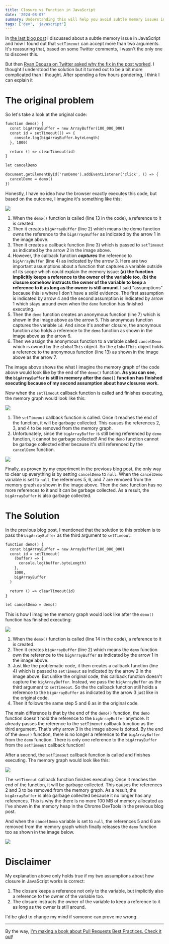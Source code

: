 ```yaml
---
title: Closure vs Function in JavaScript
date: '2024-08-07'
summary: Understanding this will help you avoid subtle memory issues in JavaScript
tags: ['dev', 'javascript']
---
```


In [the last blog post](/blog/memory-issue-in-javascript-and-closures) I discussed about a subtle memory issue in JavaScript and how I found out that `setTimeout` can accept more than two arguments. It's reassuring that, based on some Twitter comments, I wasn't the only one to discover this.

But then [Ryan Dsouza on Twitter asked why the fix in the post worked](https://x.com/ryands1701/status/1821087444445307003). I thought I understood the solution but it turned out to be a bit more complicated than I thought. After spending a few hours pondering, I think I can explain it

# The original problem

So let's take a look at the original code:

```javascript:memory-leak-js.html {2-7} showLineNumbers
function demo() {
  const bigArrayBuffer = new ArrayBuffer(100_000_000)
  const id = setTimeout(() => {
    console.log(bigArrayBuffer.byteLength)
  }, 1000)

  return () => clearTimeout(id)
}

let cancelDemo

document.getElementById('runDemo').addEventListener('click', () => {
  cancelDemo = demo()
})
```

Honestly, I have no idea how the browser exactly executes this code, but based on the outcome, I imagine it's something like this:

![](/static/images/articles/closure-1.png.webp)

1. When the `demo()` function is called (line 13 in the code), a reference to it is created.
2. Then it creates `bigArrayBuffer` (line 2) which means the demo function owns the reference to the `bigArrayBuffer` as indicated by the arrow 1 in the image above.
3. Then it creates a callback function (line 3) which is passed to `setTimeout` as indicated by the arrow 2 in the image above.
4. However, the callback function _**captures**_ the reference to `bigArrayBuffer` (line 4) as indicated by the arrow 3. Here are two important assumptions about a function that captures a variable outside of its scope which could explain the memory issue: **(a) the function implicitly keeps a reference to the owner of the variable too**, **(b) the closure somehow instructs the owner of the variable to keep a reference to it as long as the owner is still around**. I said "assumptions" because this is where I don't have a solid evidence. The first assumption is indicated by arrow 4 and the second assumption is indicated by arrow 1 which stays around even when the `demo` function has finished executing.
5. Then the `demo` function creates an anonymous function (line 7) which is shown in the image above as the arrow 5. This anonymous function captures the variable `id`. And since it's another closure, the anonymous function also holds a reference to the `demo` function as shown in the image above as the arrow 6.
6. Then we assign the anonymous function to a variable called `cancelDemo` which is owned by the `globalThis` object. So the `globalThis` object holds a reference to the anonymous function (line 13) as shown in the image above as the arrow 7.

The image above shows the what I imagine the memory graph of the code above would look like by the end of the `demo()` function. **As you can see, the `bigArrayBuffer` is still in memory after the `demo()` function has finished executing because of my second assumption about how closures work.**

Now when the `setTimeout` callback function is called and finishes executing, the memory graph would look like this:

![](/static/images/articles/closure-2.png.webp)

1. The `setTimeout` callback function is called. Once it reaches the end of the function, it will be garbage collected. This causes the references 2, 3, and 4 to be removed from the memory graph.
2. Unfortunately, since the `bigArrayBuffer` is still being referenced by `demo` function, it cannot be garbage collected! And the `demo` function cannot be garbage collected either because it's still referenced by the `cancelDemo` function.

![](/static/images/articles/closure-3.png.webp)

Finally, as proven by my experiment in the previous blog post, the only way to clear up everything is by setting `cancelDemo` to `null`. When the `cancelDemo` variable is set to `null`, the references 5, 6, and 7 are removed from the memory graph as shown in the image above. Then the `demo` function has no more references to it and it can be garbage collected. As a result, the `bigArrayBuffer` is also garbage collected.

# The Solution

In the previous blog post, I mentioned that the solution to this problem is to pass the `bigArrayBuffer` as the third argument to `setTimeout`:

```javascript:memory-leak-fix.html {4-6, 8} showLineNumbers
function demo() {
  const bigArrayBuffer = new ArrayBuffer(100_000_000)
  const id = setTimeout(
    (buffer) => {
      console.log(buffer.byteLength)
    },
    1000,
    bigArrayBuffer
  )

  return () => clearTimeout(id)
}

let cancelDemo = demo()
```

This is how I imagine the memory graph would look like after the `demo()` function has finished executing:

![](/static/images/articles/pass-by-argument-1.png.webp)

1. When the `demo()` function is called (line 14 in the code), a reference to it is created.
2. Then it creates `bigArrayBuffer` (line 2) which means the `demo` function own the reference to the `bigArrayBuffer` as indicated by the arrow 1 in the image above.
3. Just like the problematic code, it then creates a callback function (line 4) which is passed to `setTimeout` as indicated by the arrow 2 in the image above. But unlike the original code, this callback function doesn't capture the `bigArrayBuffer`. Instead, we pass the `bigArrayBuffer` as the third argument to `setTimeout`. So the the callback function still holds a reference to the `bigArrayBuffer` as indicated by the arrow 3 just like in the original code.
4. Then it follows the same step 5 and 6 as in the original code.

The main difference is that by the end of the `demo()` function, the `demo` function doesn't hold the reference to the `bigArrayBuffer` anymore. It already passes the reference to the `setTimeout` callback function as the third argument. That's why arrow 3 in the image above is dotted. By the end of the `demo()` function, there is no longer a reference to the `bigArrayBuffer` from the `demo` function. There is only one reference to the `bigArrayBuffer` from the `setTimeout` callback function!

After a second, the `setTimeout` callback function is called and finishes executing. The memory graph would look like this:

![](/static/images/articles/pass-by-argument-2.png.webp)

The `setTimeout` callback function finishes executing. Once it reaches the end of the function, it will be garbage collected. This causes the references 2 and 3 to be removed from the memory graph. As a result, the `bigArrayBuffer` is also garbage collected because it no longer has any references. This is why the there is no more 100 MB of memory allocated as I've shown in the memory heap in the Chrome DevTools in the previous blog post.

And when the `cancelDemo` variable is set to `null`, the references 5 and 6 are removed from the memory graph which finally releases the `demo` function too as shown in the image below.

![](/static/images/articles/pass-by-argument-3.png.webp)

# Disclaimer

My explanation above only holds true if my two assumptions about how closure in JavaScript works is correct:

1. The closure keeps a reference not only to the variable, but implicitly also a reference to the owner of the variable too.
2. The closure instructs the owner of the variable to keep a reference to it as long as the owner is still around.

I'd be glad to change my mind if someone can prove me wrong.

---

By the way, [I'm making a book about Pull Requests Best Practices. Check it out](https://pr.nico.fyi)!
